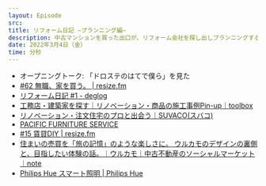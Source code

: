 ```yaml
---
layout: Episode
src: 
title: リフォーム日記 —プランニング編—
description: 中古マンションを買った出口が、リフォーム会社を探し出しプランニングするまでに使ったサービスや苦労したこと、仕事との共通点などを話しました。
date: 2022年3月4日（金）
time: 分秒
---
```


- オープニングトーク: 「ドロステのはてで僕ら」を見た
- [#62 無職、家を買う。 | resize.fm](https://resize.fm/ep/62-buying-a-home)
- [リフォーム日記 #1 - deglog](https://blog.deg.ooo/entry/renovation-diary-1)
- [工務店・建築家を探す｜リノベーション・商品の施工事例Pin-up｜toolbox](https://www.r-toolbox.jp/pro/)
- [リノベーション・注文住宅のプロと出会う｜SUVACO(スバコ)](https://suvaco.jp/)
- [PACIFIC FURNITURE SERVICE](http://pfservice.co.jp/)
- [#15 賃貸DIY | resize.fm](https://resize.fm/ep/15-apartment-diy)
- [住まいの売買を「旅の記憶」のような楽しさに。 ウルカモのデザインの裏側と、目指したい体験の話。｜ウルカモ｜中古不動産のソーシャルマーケット｜note](https://note.com/urucamo/n/nc9c9ff8b3448)
- [Philips Hue スマート照明 | Philips Hue](https://www.philips-hue.com/ja-jp/explore-hue/philips-hue-benefits)
